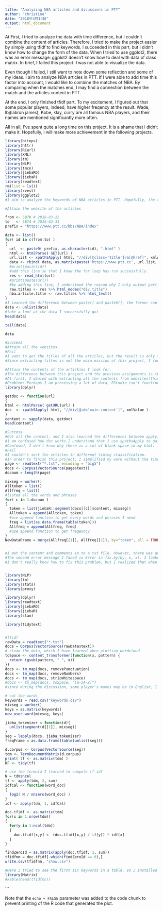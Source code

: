 ```yaml
---
title: "Analyzing NBA articles and dicussions in PTT"
author: "christine"
date: "2018年4月14日"
output: html_document
---
```

At First, I tried to analyze the data with time difference, but I couldn’t combine the content of articles. Therefore, I tried to make the project easier by simply using tfidf to find keywords. I succeeded in this part, but I didn’t know how to change the form of the data. When I tried to use ggplot2, there was an error message: ggplot2 doesn’t know how to deal with data of class matrix. In brief, I failed this project. I was not able to visualize the data.

Even though I failed, I still want to note down some reflection and some of my ideas. I aim to analyze NBA articles in PTT. If I were able to add time this factor into account, I would like to combine the matches of NBA. By comparing when the matches end, I may find a connection between the match and the articles content in PTT.

At the end, I only finished tfidf part. To my excitement, I figured out that some popular players, indeed, have higher freqency at the result. Wade, lbj(labron james), Kobe, klay, curry are all famous NBA players, and their names are mentioned significantly more often.

All in all, I’ve spent quite a long time on this project. It is a shame that I didn’t make it. Hopefully, I will make more achievement in the following projects.




```r
library(bitops)
library(httr)
library(RCurl)
library(XML)
library(tm)
library(NLP)
library(tmcn)
library(jiebaRD)
library(jiebaR)
library(readtext)
rm(list = ls())
library(rvest)
library(ggplot2)
#I aim to analyze the keywords of NBA articles in PTT. Hopefully, the result can show me whether there is a team that is relatively popular in discussion. Also, I want to know what is the direction and keywords in these articles.

#Attain the website of the articles

from <- 3870 # 2018-03-25
to   <- 3874 # 2018-03-31
prefix = "https://www.ptt.cc/bbs/NBA/index"

data <- list()
for( id in c(from:to) )
{
  url  <- paste0( prefix, as.character(id), ".html" )
  html <- htmlParse( GET(url) )
  url.list <- xpathSApply( html, "//div[@class='title']/a[@href]", xmlAttrs )
  data <- rbind( data, as.matrix(paste('https://www.ptt.cc', url.list, sep='')) )
  #print(paste(id))
  #add this line so that I know the for loop has run successfully.
  res <- read_html(url)
  #print(paste(url))
  #by adding this line, I understood the reason why I only output part of the titles from the website.
  raw.titles <- res %>% html_nodes("div.title")
  nba.article.title <- raw.titles %>% html_text()
}
#I learned the difference between paste() and paste0(), the former can give order to seperate different things in (), and the latter will connect things in () without any blankspace
data <- unlist(data)
#take a loot at the data I successfully got
head(data)

tail(data)

data

#Success
#Attain all the websites.
#Fail
#I want to get the titles of all the articles, but the result is only the last twenty titles.
#Since extracting titles is not the main mission of this project, I focus on the rest of the work.

#Attain the contents of the artickles I look for.
#The difference between this project and the previous assignments is that I want to know the freqeucy of each keywords by time.
#At first, I dealed with extracting all the contents from websites(this part was finished first), and then focuss on sorting the content with hours.And then, I failed. There were lots of errors I couldn't solve, so I put it into the same{}.
#Problem: Perhaps I am processing a lot of data, RStudio isn't functioning well. It took a long time to show me the result after running the programs, which took me more time to work on it.
library(dplyr)

getdoc <- function(url)
{
html <- htmlParse( getURL(url) )
doc  <- xpathSApply( html, "//div[@id='main-content']", xmlValue )
}
content <- sapply(data, getdoc)
head(content)

#Success
#Got all the content, and I also learned the differences between apply, sapply, lapply.
#I am confused how doc works.I understand that I use xpathsApply to gain content, but if I change the name of doc to doc111, it doesnt work.
#Confused, I don't know why there is a lot of blank space in my html.
#Fail
#I couldn't sort the articles in different timing classification. 
#In order to finish this project, I simplified my work without the time factor.
page <- readtext("*.txt", encoding = "big5")
docs <- Corpus(VectorSource(page$text))
docnum = length(page)

mixseg = worker()
Alltoken = list()
Allfreq = list()
#listed all the words and phrases
for( c in 1:docnum )
{
  token = list(jiebaR::segment(docs[[c]]$content, mixseg))
  Alltoken = append(Alltoken, token)
  #use append function to get every words and phrases I need
  freq = list(as.data.frame(table(token)))
  Allfreq = append(Allfreq, freq)
  #use append function to get freqeuncy
}
NewDataFrame = merge(Allfreq[[1]], Allfreq[[2]], by="token", all = TRUE)


#I put the content and comments in to a txt file. However, there was an error message about x$content[[1]]exceed the boundary and the whole running procedure stopps at the forloop. I though this may be the reason that I only imported one flie, and thus the boundary is one, not two. (I am not one hundred percent sure) So, I splitted the txt file into two files, and solved this error message, but another one popped up.
#The second error message I faced is Error in fix.by(by, x, x). I looked up the question in stackoverflow, and knew that when merging data, one can only put two values as imput. 
#I don't really know how to fix this problem, but I realized that when I imported the txt files, I can't read them from RStudio. So, I fixed this probelm (Still confused, will ask Teachers or Teaching assistance on thursday) and Rmarkdown ran smoothly and showed the html file.


library(NLP)
library(tm)
library(stats)
library(proxy)

library(dplyr)
library(readtext)
library(jiebaRD)
library(jiebaR)
library(slam)

library(tidytext)


#tfidf
rawData = readtext("*.txt")
docs = Corpus(VectorSource(rawData$text))
# clean the data, which I have learned when plotting wordcloud
toSpace <- content_transformer(function(x, pattern) {
  return (gsub(pattern, " ", x))
})
docs <- tm_map(docs, removePunctuation)
docs <- tm_map(docs, removeNumbers)
docs <- tm_map(docs, stripWhitespace)
#docs <- tm_map(docs, toSpace, "[a-zA-Z]")
#since during the discussion, some player's mames may be in English, I want to know what players are discussed a lot in these articles.

# cut the words 
keywords = read.csv("keywords.csv")
mixseg = worker()
keys = as.matrix(keywords)
new_user_word(mixseg, keys)

jieba_tokenizer = function(d){
  unlist(segment(d[[1]], mixseg))
}
seg = lapply(docs, jieba_tokenizer)
freqFrame = as.data.frame(table(unlist(seg)))

d.corpus <- Corpus(VectorSource(seg))
tdm <- TermDocumentMatrix(d.corpus)
print( tf <- as.matrix(tdm) )
DF <- tidy(tf)

# use the formula I learned to compute tf-idf
N = tdm$ncol
tf <- apply(tdm, 2, sum)
idfCal <- function(word_doc)
{ 
  log2( N / nnzero(word_doc) ) 
}
idf <- apply(tdm, 1, idfCal)

doc.tfidf <- as.matrix(tdm)
for(x in 1:nrow(tdm))
{
  for(y in 1:ncol(tdm))
  {
    doc.tfidf[x,y] <- (doc.tfidf[x,y] / tf[y]) * idf[x]
  }
}

findZeroId = as.matrix(apply(doc.tfidf, 1, sum))
tfidfnn = doc.tfidf[-which(findZeroId == 0),]
write.csv(tfidfnn, "show.csv")

#Here I tried to see the first six keywords in a table. so I installed the packages library Matrix, but kable(), this function is not found.
library(Matrix)
#kable(head(tfidfnn))
```


```

Note that the `echo = FALSE` parameter was added to the code chunk to prevent printing of the R code that generated the plot.
